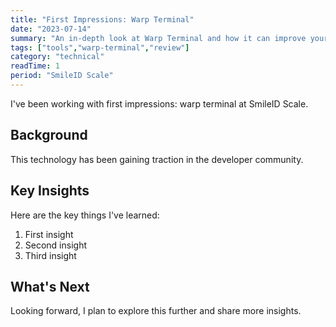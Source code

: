 ```yaml
---
title: "First Impressions: Warp Terminal"
date: "2023-07-14"
summary: "An in-depth look at Warp Terminal and how it can improve your workflow."
tags: ["tools","warp-terminal","review"]
category: "technical"
readTime: 1
period: "SmileID Scale"
---
```


I've been working with first impressions: warp terminal at SmileID Scale.

## Background

This technology has been gaining traction in the developer community.

## Key Insights

Here are the key things I've learned:

1. First insight
2. Second insight
3. Third insight

## What's Next

Looking forward, I plan to explore this further and share more insights.

